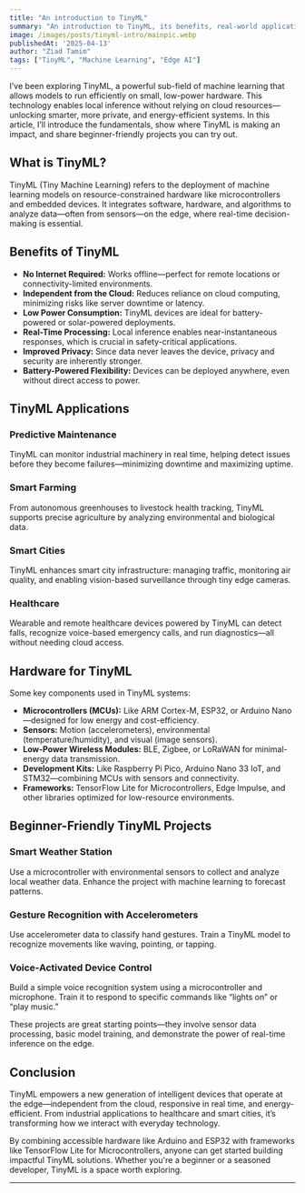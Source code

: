 ```yaml
---
title: "An introduction to TinyML"
summary: "An introduction to TinyML, its benefits, real-world applications, beginner projects, and the hardware that powers this low-power, edge-based machine learning revolution."
image: /images/posts/tinyml-intro/mainpic.webp
publishedAt: '2025-04-13'
author: "Ziad Tamim"
tags: ["TinyML", "Machine Learning", "Edge AI"]
---
```


I’ve been exploring TinyML, a powerful sub-field of machine learning that allows models to run efficiently on small, low-power hardware. 
This technology enables local inference without relying on cloud resources—unlocking smarter, more private, and energy-efficient systems. 
In this article, I’ll introduce the fundamentals, show where TinyML is making an impact, and share beginner-friendly projects you can try out. 

## What is TinyML?

TinyML (Tiny Machine Learning) refers to the deployment of machine learning models on resource-constrained hardware like microcontrollers 
and embedded devices. It integrates software, hardware, and algorithms to analyze data—often from sensors—on the edge, where real-time decision-making is essential.

## Benefits of TinyML

- **No Internet Required:** Works offline—perfect for remote locations or connectivity-limited environments.
- **Independent from the Cloud:** Reduces reliance on cloud computing, minimizing risks like server downtime or latency.
- **Low Power Consumption:** TinyML devices are ideal for battery-powered or solar-powered deployments.
- **Real-Time Processing:** Local inference enables near-instantaneous responses, which is crucial in safety-critical applications.
- **Improved Privacy:** Since data never leaves the device, privacy and security are inherently stronger.
- **Battery-Powered Flexibility:** Devices can be deployed anywhere, even without direct access to power.

## TinyML Applications

### Predictive Maintenance
TinyML can monitor industrial machinery in real time, helping detect issues before they become failures—minimizing downtime and maximizing uptime.

### Smart Farming
From autonomous greenhouses to livestock health tracking, TinyML supports precise agriculture by analyzing environmental and biological data.

### Smart Cities
TinyML enhances smart city infrastructure: managing traffic, monitoring air quality, and enabling vision-based surveillance through tiny edge cameras.

### Healthcare
Wearable and remote healthcare devices powered by TinyML can detect falls, recognize voice-based emergency calls, and run diagnostics—all without needing cloud access.

## Hardware for TinyML

Some key components used in TinyML systems:

- **Microcontrollers (MCUs):** Like ARM Cortex-M, ESP32, or Arduino Nano—designed for low energy and cost-efficiency.
- **Sensors:** Motion (accelerometers), environmental (temperature/humidity), and visual (image sensors).
- **Low-Power Wireless Modules:** BLE, Zigbee, or LoRaWAN for minimal-energy data transmission.
- **Development Kits:** Like Raspberry Pi Pico, Arduino Nano 33 IoT, and STM32—combining MCUs with sensors and connectivity.
- **Frameworks:** TensorFlow Lite for Microcontrollers, Edge Impulse, and other libraries optimized for low-resource environments.

## Beginner-Friendly TinyML Projects

### Smart Weather Station
Use a microcontroller with environmental sensors to collect and analyze local weather data. Enhance the project with machine learning to forecast patterns.

### Gesture Recognition with Accelerometers
Use accelerometer data to classify hand gestures. Train a TinyML model to recognize movements like waving, pointing, or tapping.

### Voice-Activated Device Control
Build a simple voice recognition system using a microcontroller and microphone. Train it to respond to specific commands like “lights on” or “play music.”

These projects are great starting points—they involve sensor data processing, basic model training, and demonstrate the power of real-time inference on the edge.

## Conclusion

TinyML empowers a new generation of intelligent devices that operate at the edge—independent from the cloud, responsive in real time, and energy-efficient. From industrial applications to healthcare and smart cities, it’s transforming how we interact with everyday technology.

By combining accessible hardware like Arduino and ESP32 with frameworks like TensorFlow Lite for Microcontrollers, anyone can get started building impactful TinyML solutions. Whether you're a beginner or a seasoned developer, TinyML is a space worth exploring.

---


